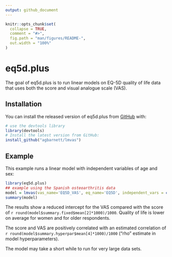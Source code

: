 ```yaml
---
output: github_document
---
```


<!-- README.md is generated from README.Rmd. Please edit that file -->

```r
knitr::opts_chunk$set(
  collapse = TRUE,
  comment = "#>",
  fig.path = "man/figures/README-",
  out.width = "100%"
)
```

# eq5d.plus

<!-- badges: start -->
<!-- badges: end -->

The goal of eq5d.plus is to run linear models on EQ-5D quality of life data that uses both the score and visual analogue scale (VAS).

## Installation

You can install the released version of eq5d.plus from [GitHub](https://github.com/) with:

```r
# use the devtools library
library(devtools)
# Install the latest version from GitHub:
install_github("agbarnett/lmvas")
```


## Example

This example runs a linear model with independent variables of age and sex:

```r
library(eq5d.plus)
## example using the Spanish osteoarthritis data
model = lmvas(vas_name='EQ5D_VAS', eq_name='EQ5D', independent_vars = c('age','sex'), data=arthritis)
summary(model)
```

The results show a reduced intercept for the VAS compared with the score of `r round(model$summary.fixed$mean[2]*1000)/1000`. 
Quality of life is lower on average for women and for older respondents.

The score and VAS are positively correlated with an estimated correlation of `r round(model$summary.hyperpar$mean[4]*1000)/1000` ("rho" estimate in model hyperparameters).

The model may take a short while to run for very large data sets.
